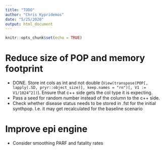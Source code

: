 ```yaml
---
title: "TODO"
author: "Chris Kypridemos"
date: "5/25/2020"
output: html_document
---
```


```r
knitr::opts_chunk$set(echo = TRUE)
```

# Reduce size of POP and memory footprint
- DONE. Store int cols as int and not double (```View(transpose(POP[, lapply(.SD, pryr::object_size)], keep.names = "rn")[, V1 := V1/1024^2])```). Ensure that c++ side gets the col type it is expecting.
- Pass a seed for random number instead of the column to the c++ side.
- Check whether disease status needs to be stored in .fst for the initial synthpop. I.e. it may get recalculated for the baseline scenario 

# Improve epi engine
- Consider smoothing PARF and fatality rates


